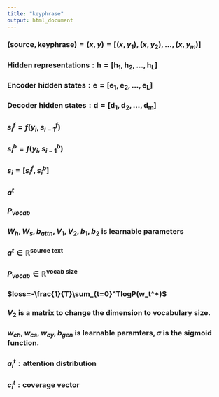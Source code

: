 ```yaml
---
title: "keyphrase"
output: html_document
---
```



### $(\mathrm{source,keyphrase})=(x,y)=[(x,y_1),(x,y_2),...,(x,y_m)]$

### $\mathrm{Hidden\;representations: h=[h_1,h_2,...,h_L]}$

### $\mathrm{Encoder\;hidden\;states:e=[e_1,e_2,...,e_L]}$

### $\mathrm{Decoder\;hidden\;states:d=[d_1,d_2,...,d_m]}$

### $s_i^f=f(y_i,s_{i-1}^f)$
### $s_i^b=f(y_i,s_{i-1}^b)$
### $s_i=[s_i^f,s_i^b]$

### $a^t$

### $P_{vocab}$

### $W_h,W_s,b_{attn},V_1,V_2,b_1,b_2\;\mathrm{is\;learnable\;parameters}$

### $a^t\in \mathbb{R^{\mathrm{source\;text}}}$

### $P_{vocab}\in \mathbb{R^{\mathrm{vocab\;size}}}$

### $loss=-\frac{1}{T}\sum_{t=0}^TlogP(w_t^*)$

### $V_2\mathrm{\;is\;a\;matrix\;to\;change\;the\;dimension\;to\;vocabulary\;size.}$

### $w_{ch},w_{cs},w_{cy},b_{gen}\mathrm{\;is\;learnable\;paramters},\sigma\;\mathrm{is\;the\;sigmoid\;function.}$

### $a_i^t:\mathrm{attention\;distribution}$

### $c_i^t:\mathrm{coverage\;vector}$







